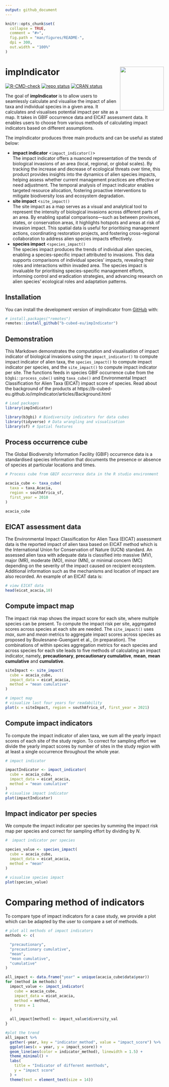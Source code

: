 ```yaml
---
output: github_document
---
```


<!-- README.md is generated from README.Rmd. Please edit that file -->

```r
knitr::opts_chunk$set(
  collapse = TRUE,
  comment = "#>",
  fig.path = "man/figures/README-",
  dpi = 300,
  out.width = "100%"
)
```
# impIndicator <img src="man/figures/logo.png" align="right" height="139" alt="" />


<!-- badges: start -->
[![R-CMD-check](https://github.com/b-cubed-eu/impIndicator/actions/workflows/R-CMD-check.yaml/badge.svg)](https://github.com/b-cubed-eu/impIndicator/actions/workflows/R-CMD-check.yaml)
[![repo status](https://www.repostatus.org/badges/latest/wip.svg)](https://www.repostatus.org/#wip)
[![CRAN status](https://www.r-pkg.org/badges/version/impIndicator)](https://CRAN.R-project.org/package=impIndicator)
<!-- badges: end -->

The goal of **impIndicator** is to allow users to seamlessly calculate and visualise the impact of alien taxa and individual species in a given area. It calculates and visualises potential impact per site as a map. It takes in GBIF occurrence data and EICAT assessment data. It enables users to choose from various methods 
of calculating impact indicators based on different assumptions.\

The impIndicator produces three main products and can be useful as stated below:\

- **impact indicator** <`impact_indicator()`>\
The impact indicator offers a nuanced representation of the trends of biological invasions of an area (local, regional, or global scales). By tracking the increase and decrease of ecological threats over time, this product provides insights into the dynamics of alien species impacts, helping assess whether current management practices are effective or need adjustment. The temporal analysis of impact indicator enables targeted resource allocation, fostering proactive interventions to mitigate biodiversity loss and ecosystem degradation.\
- **site impact** <`site_impact()`\
The site impact as a map serves as a visual and analytical tool to represent the intensity of biological invasions across different parts of an area. By enabling spatial comparisons—such as between provinces, states, or conservation areas, it highlights hotspots and areas at risk of invasion impact. This spatial data is useful for prioritising management actions, coordinating restoration projects, and fostering cross-regional collaboration to address alien species impacts effectively.\
- **species impact** <`species_impact()`\
The species impact produces the trends of individual alien species, enabling a species-specific impact attributed to invasions. This data supports comparisons of individual species’ impacts, revealing their roles and interactions within invaded area. The species impact is invaluable for prioritising species-specific management efforts, informing control and eradication strategies, and advancing research on alien species' ecological roles and adaptation patterns.



## Installation

You can install the development version of impIndicator from [GitHub](https://github.com/b-cubed-eu/impIndicator) with:

``` r
# install.packages("remotes")
remotes::install_github("b-cubed-eu/impIndicator")
```

## Demonstration

This Markdown demonstrates the computation and visualisation of impact indicator of biological invasions using the `impact_indicator()` to compute impact indicator of alien taxa, the `species_impact()` to compute impact indicator per species, and the `site_impact()` to compute impact indicator per site. The functions feeds in species GBIF occurrence cube from the `b3gbi::process_cube()` using `taxa_cube()` and 
Environmental Impact Classification for Alien Taxa (EICAT) impact score of species.
Read about the background of the products at https://b-cubed-eu.github.io/impIndicator/articles/Background.html

```r
# Load packages
library(impIndicator)

library(b3gbi) # Biodiversity indicators for data cubes
library(tidyverse) # Data wrangling and visualisation
library(sf) # Spatial features
```


## Process occurrence cube
The Global Biodiversity Information Facility (GBIF) occurrence data is a standardised species information that documents the presence or absence of species at particular locations and times. 
```r
# Process cube from GBIF occurrence data in the R studio environment

acacia_cube <- taxa_cube(
  taxa = taxa_Acacia,
  region = southAfrica_sf,
  first_year = 2010
)

acacia_cube
```

## EICAT assessment data
The Environmental Impact Classification for Alien Taxa (EICAT) assessment data is the reported impact of alien taxa based on EICAT method which is the International Union for Conservation of Nature (IUCN) standard. An assessed alien taxa with adequate data is classified into massive (MV),
major (MR), moderate (MO), minor (MN), or minimal concern (MC) depending on the severity of the impact caused on recipient ecosystem. Additional information such as the mechanisms and location of impact are also recorded. 
An example of an EICAT data is:
```r
# view EICAT data
head(eicat_acacia,10)
```

## Compute impact map

The impact risk map shows the impact score for each site, where multiple species can be present. To compute the impact risk per site, aggregated scores across species at each site are needed. The 
`site_impact()` uses *max*, *sum* and *mean* metrics to aggregate impact scores across species as proposed by Boulesnane-Guengant et al., (in preparation). The combinations of within species aggregation metrics for each species and across species for each site leads to five methods of calculating an impact indicator, namely, **precautionary**, **precautionary cumulative**, **mean**, **mean cumulative** and **cumulative**.\

```r
siteImpact <- site_impact(
  cube = acacia_cube,
  impact_data = eicat_acacia,
  method = "mean cumulative"
)

# impact map
# visualize last four years for readability
plot(x = siteImpact, region = southAfrica_sf, first_year = 2021)
```


## Compute impact indicators

To compute the impact indicator of alien taxa, we sum all the yearly impact scores of each site of the study region. To correct for sampling effort we divide the yearly impact scores by number of sites in the study region with at least a single occurrence throughout the whole year.

```r
# impact indicator

impactIndicator <- impact_indicator(
  cube = acacia_cube,
  impact_data = eicat_acacia,
  method = "mean cumulative"
)
# visualise impact indicator
plot(impactIndicator)
```

## Impact indicator per species

We compute the impact indicator per species by summing the impact risk map per species and correct for sampling effort by dividing by $N$.
```r
#  impact indicator per species

species_value <- species_impact(
  cube = acacia_cube,
  impact_data = eicat_acacia,
  method = "mean"
)

# visualise species impact
plot(species_value)
```

# Comparing method of indicators


To compare type of impact indicators for a case study, we provide a plot which can
be adapted by the user to compare a set of methods.

```r
# plot all methods of impact indicators
methods <- c(

  "precautionary",
  "precautionary cumulative",
  "mean",
  "mean cumulative",
  "cumulative"
)

all_impact <- data.frame("year" = unique(acacia_cube$data$year))
for (method in methods) {
  impact_value <- impact_indicator(
    cube = acacia_cube,
    impact_data = eicat_acacia,
    method = method,
    trans = 1
  )

  all_impact[method] <- impact_value$diversity_val
}

#plot the trend
all_impact %>%
  gather(-year, key = "indicator_method", value = "impact_score") %>%
  ggplot(aes(x = year, y = impact_score)) +
  geom_line(aes(color = indicator_method), linewidth = 1.5) +
  theme_minimal() +
  labs(
    title = "Indicator of different menthods",
    y = "impact score"
  ) +
  theme(text = element_text(size = 14))
```
